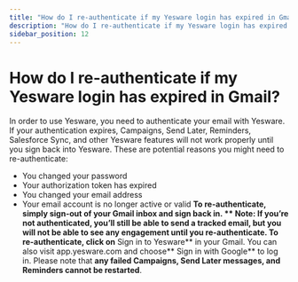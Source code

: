 ```yaml
---
title: "How do I re-authenticate if my Yesware login has expired in Gmail?"
description: "How do I re-authenticate if my Yesware login has expired in Gmail?"
sidebar_position: 12
---
```


# How do I re-authenticate if my Yesware login has expired in Gmail?

In order to use Yesware, you need to authenticate your email with Yesware. If your authentication expires, Campaigns, Send Later, Reminders, Salesforce Sync, and other Yesware features will not work properly until you sign back into Yesware.
These are potential reasons you might need to re-authenticate:
- You changed your password
- Your authorization token has expired
- You changed your email address
- Your email account is no longer active or valid
**To re-authenticate, simply sign-out of your Gmail inbox and sign back in. **
**Note:** If you’re not authenticated, you’ll still be able to send a tracked email, but you will not be able to see any engagement until you re-authenticate.
To re-authenticate, click on** Sign in to Yesware** in your Gmail.
You can also visit app.yesware.com and choose** Sign in with Google** to log in.
Please note that **any failed Campaigns, Send Later messages, and Reminders cannot be restarted**.